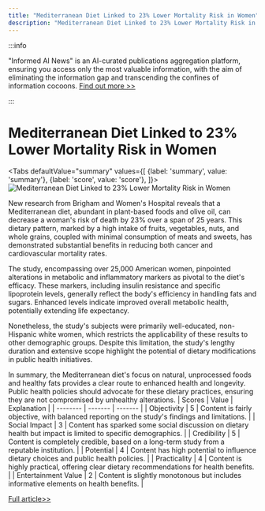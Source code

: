 ```yaml
---
title: "Mediterranean Diet Linked to 23% Lower Mortality Risk in Women"
description: "Mediterranean Diet Linked to 23% Lower Mortality Risk in Women"
---
```



:::info

"Informed AI News" is an AI-curated publications aggregation platform, ensuring you access only the most valuable information, with the aim of eliminating the information gap and transcending the confines of information cocoons.  [Find out more >>](/docs/guides)

:::

# Mediterranean Diet Linked to 23% Lower Mortality Risk in Women


<Tabs
	defaultValue="summary"
	values={[
	{label: 'summary', value: 'summary'},
	{label: 'score', value: 'score'},
]}>
<TabItem value="summary">
<img
  src="https://image.informedainews.com/2024/06/Foo-LMo-1717382858-0.jpg"
  alt="Mediterranean Diet Linked to 23% Lower Mortality Risk in Women"
/>



New research from Brigham and Women's Hospital reveals that a Mediterranean diet, abundant in plant-based foods and olive oil, can decrease a woman's risk of death by 23% over a span of 25 years. This dietary pattern, marked by a high intake of fruits, vegetables, nuts, and whole grains, coupled with minimal consumption of meats and sweets, has demonstrated substantial benefits in reducing both cancer and cardiovascular mortality rates.

The study, encompassing over 25,000 American women, pinpointed alterations in metabolic and inflammatory markers as pivotal to the diet's efficacy. These markers, including insulin resistance and specific lipoprotein levels, generally reflect the body's efficiency in handling fats and sugars. Enhanced levels indicate improved overall metabolic health, potentially extending life expectancy.

Nonetheless, the study's subjects were primarily well-educated, non-Hispanic white women, which restricts the applicability of these results to other demographic groups. Despite this limitation, the study's lengthy duration and extensive scope highlight the potential of dietary modifications in public health initiatives.

In summary, the Mediterranean diet's focus on natural, unprocessed foods and healthy fats provides a clear route to enhanced health and longevity. Public health policies should advocate for these dietary practices, ensuring they are not compromised by unhealthy alterations.
</TabItem>
<TabItem value="score">
	| Scores     | Value   | Explanation |
	| -------- | ------- | ------- |
	| Objectivity  | 5    | Content is fairly objective, with balanced reporting on the study's findings and limitations.    |
	| Social Impact | 3     | Content has sparked some social discussion on dietary health but impact is limited to specific demographics.    |
	| Credibility    | 5    | Content is completely credible, based on a long-term study from a reputable institution.    |
	| Potential    | 4    | Content has high potential to influence dietary choices and public health policies.    |
	| Practicality    | 4    | Content is highly practical, offering clear dietary recommendations for health benefits.    |
	| Entertainment Value    | 2    | Content is slightly monotonous but includes informative elements on health benefits.    |
</TabItem>
</Tabs>

[Full article>>](https://www.cnbeta.com.tw/articles/science/1433328.htm)

